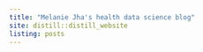 ```yaml
---
title: "Melanie Jha's health data science blog"
site: distill::distill_website
listing: posts
---
```

